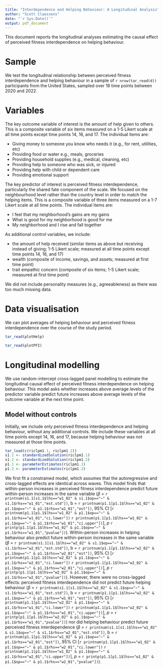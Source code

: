 ```yaml
---
title: "Interdependence and Helping Behaviour: A Longitudinal Analysis"
author: "Scott Claessens"
date: "`r Sys.Date()`"
output: pdf_document
---
```


This document reports the longitudinal analyses estimating the causal effect of
perceived fitness interdependence on helping behaviour.

# Sample

We test the longitudinal relationship between perceived fitness interdependence
and helping behaviour in a sample of `r nrow(tar_read(d))` participants from the
United States, sampled over 18 time points between 2020 and 2022.

# Variables

The key outcome variable of interest is the amount of help given to others. This
is a composite variable of six items measured on a 1-5 Likert scale at all time 
points except time points 14, 16, and 17. The individual items are:

- Giving money to someone you know who needs it (e.g., for rent, utilities, etc)
- Providing food or water e.g., meals, groceries
- Providing household supplies (e.g., medical, cleaning, etc)
- Providing help to someone who was sick, or injured
- Providing help with child or dependent care
- Providing emotional support

The key predictor of interest is perceived fitness interdependence, particularly
the shared fate component of the scale. We focused on the neighbourhood level
rather than the country level in order to match the helping items. This is a 
composite variable of three items measured on a 1-7 Likert scale at all time 
points. The individual items are:

- I feel that my neighborhood's gains are my gains
- What is good for my neighborhood is good for me
- My neighborhood and I rise and fall together

As additional control variables, we include:

- the amount of help received (similar items as above but receiving instead of 
  giving; 1-5 Likert scale; measured at all time points except time points 14, 
  16, and 17)
- wealth (composite of income, savings, and assets; measured at first time point)
- trait empathic concern (composite of six items; 1-5 Likert scale; measured at 
  first time point)

We did not include personality measures (e.g., agreeableness) as there was too
much missing data.
  
# Data visualisation

We can plot averages of helping behaviour and perceived fitness interdependence
over the course of the study period.

```r
tar_read(plotHelp)
```

```r
tar_read(plotPFI)
```

# Longitudinal modelling

We use random-intercept cross-lagged panel modelling to estimate the longitudinal
causal effect of perceived fitness interdependence on helping behaviour. This 
model asks whether increases above average levels of the predictor variable
predict future increases above average levels of the outcome variable at the next
time point.

## Model without controls

Initially, we include only perceived fitness interdependence and helping behaviour,
without any additional controls. We include these variables at all time points
except 14, 16, and 17, because helping behaviour was not measured at those time 
points.

```r
tar_load(c(riclpm1.1, riclpm1.2))
s1.1 <- standardizedSolution(riclpm1.1)
s1.2 <- standardizedSolution(riclpm1.2)
p1.1 <- parameterEstimates(riclpm1.1)
p1.2 <- parameterEstimates(riclpm1.2)
```

We first fit a constrained model, which assumes that the autoregressive and
cross-lagged effects are identical across waves. This model finds that
within-person increases in perceived fitness interdependence predict future
within-person increases in the same variable
($\beta$ = `r printnum(s1.1[s1.1$lhs=="w1_02" & s1.1$op=="~" & s1.1$rhs=="w1_01","est.std"])`,
b = `r printnum(p1.1[p1.1$lhs=="w1_02" & p1.1$op=="~" & p1.1$rhs=="w1_01","est"])`,
95% CI [`r printnum(p1.1[p1.1$lhs=="w1_02" & p1.1$op=="~" & p1.1$rhs=="w1_01","ci.lower"])`
 `r printnum(p1.1[p1.1$lhs=="w1_02" & p1.1$op=="~" & p1.1$rhs=="w1_01","ci.upper"])`],
_p_ `r printp(p1.1[p1.1$lhs=="w1_02" & p1.1$op=="~" & p1.1$rhs=="w1_01","pvalue"])`).
Within-person increases in helping behaviour also predict future within-person 
increases in the same variable 
($\beta$ = `r printnum(s1.1[s1.1$lhs=="w2_02" & s1.1$op=="~" & s1.1$rhs=="w2_01","est.std"])`,
b = `r printnum(p1.1[p1.1$lhs=="w2_02" & p1.1$op=="~" & p1.1$rhs=="w2_01","est"])`,
95% CI [`r printnum(p1.1[p1.1$lhs=="w2_02" & p1.1$op=="~" & p1.1$rhs=="w2_01","ci.lower"])`
 `r printnum(p1.1[p1.1$lhs=="w2_02" & p1.1$op=="~" & p1.1$rhs=="w2_01","ci.upper"])`],
_p_ `r printp(p1.1[p1.1$lhs=="w2_02" & p1.1$op=="~" & p1.1$rhs=="w2_01","pvalue"])`).
However, there were no cross-lagged effects: perceived fitness interdependence 
did not predict future helping behaviour
($\beta$ = `r printnum(s1.1[s1.1$lhs=="w2_02" & s1.1$op=="~" & s1.1$rhs=="w1_01","est.std"])`,
b = `r printnum(p1.1[p1.1$lhs=="w2_02" & p1.1$op=="~" & p1.1$rhs=="w1_01","est"])`,
95% CI [`r printnum(p1.1[p1.1$lhs=="w2_02" & p1.1$op=="~" & p1.1$rhs=="w1_01","ci.lower"])`
 `r printnum(p1.1[p1.1$lhs=="w2_02" & p1.1$op=="~" & p1.1$rhs=="w1_01","ci.upper"])`],
_p_ = `r printp(p1.1[p1.1$lhs=="w2_02" & p1.1$op=="~" & p1.1$rhs=="w1_01","pvalue"])`)
nor did helping behaviour predict future perceived fitness interdependence
($\beta$ = `r printnum(s1.1[s1.1$lhs=="w1_02" & s1.1$op=="~" & s1.1$rhs=="w2_01","est.std"])`,
b = `r printnum(p1.1[p1.1$lhs=="w1_02" & p1.1$op=="~" & p1.1$rhs=="w2_01","est"])`,
95% CI [`r printnum(p1.1[p1.1$lhs=="w1_02" & p1.1$op=="~" & p1.1$rhs=="w2_01","ci.lower"])`
 `r printnum(p1.1[p1.1$lhs=="w1_02" & p1.1$op=="~" & p1.1$rhs=="w2_01","ci.upper"])`],
_p_ = `r printp(p1.1[p1.1$lhs=="w1_02" & p1.1$op=="~" & p1.1$rhs=="w2_01","pvalue"])`).

